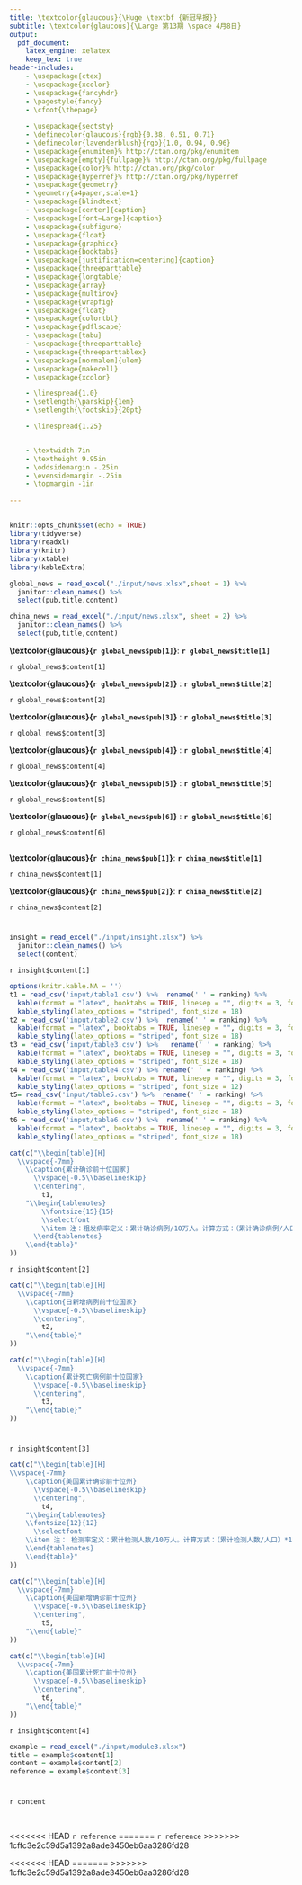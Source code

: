 ```yaml
---
title: \textcolor{glaucous}{\Huge \textbf {新冠早报}}
subtitle: \textcolor{glaucous}{\Large 第13期 \space 4月8日}
output: 
  pdf_document:
    latex_engine: xelatex
    keep_tex: true
header-includes:
    - \usepackage{ctex}
    - \usepackage{xcolor}
    - \usepackage{fancyhdr}
    - \pagestyle{fancy}
    - \cfoot{\thepage}
    
    - \usepackage{sectsty}
    - \definecolor{glaucous}{rgb}{0.38, 0.51, 0.71}
    - \definecolor{lavenderblush}{rgb}{1.0, 0.94, 0.96}
    - \usepackage{enumitem}% http://ctan.org/pkg/enumitem
    - \usepackage[empty]{fullpage}% http://ctan.org/pkg/fullpage
    - \usepackage{color}% http://ctan.org/pkg/color
    - \usepackage{hyperref}% http://ctan.org/pkg/hyperref
    - \usepackage{geometry}
    - \geometry{a4paper,scale=1}
    - \usepackage{blindtext}
    - \usepackage[center]{caption}
    - \usepackage[font=Large]{caption}
    - \usepackage{subfigure}
    - \usepackage{float}
    - \usepackage{graphicx}
    - \usepackage{booktabs}
    - \usepackage[justification=centering]{caption}
    - \usepackage{threeparttable}
    - \usepackage{longtable}
    - \usepackage{array}
    - \usepackage{multirow}
    - \usepackage{wrapfig}
    - \usepackage{float}
    - \usepackage{colortbl}
    - \usepackage{pdflscape}
    - \usepackage{tabu}
    - \usepackage{threeparttable}
    - \usepackage{threeparttablex}
    - \usepackage[normalem]{ulem}
    - \usepackage{makecell}
    - \usepackage{xcolor}

    - \linespread{1.0}
    - \setlength{\parskip}{1em}
    - \setlength{\footskip}{20pt}

    - \linespread{1.25}


    - \textwidth 7in
    - \textheight 9.95in
    - \oddsidemargin -.25in
    - \evensidemargin -.25in
    - \topmargin -1in
    
---
```

\fontsize{22}{22}
\selectfont
\vspace{-10truemm}

\newcommand{\resheading}[1]{%
  \noindent\fcolorbox{lavenderblush}{lavenderblush}{\makebox[\dimexpr\textwidth-2\fboxsep-2\fboxrule][l]{\textbf{~#1}}}%
}


\pagestyle{fancyplain}
\lhead{\includegraphics[height=2cm]{./input/logo.png}}
\rhead{
\begin{tabular}{ccc}
\textcolor{gray}{中美健康峰会「智援组」新冠早报组}\\
\\ \\ \\ \\ \\
\end{tabular}}

\renewcommand{\headrulewidth}{0pt}
\setlength{\headheight}{25pt} 
\setlength{\headsep}{-15pt} 


\resheading{\Huge 每日新闻}


## \textcolor{glaucous}{\Huge 国际}


```r
knitr::opts_chunk$set(echo = TRUE)
library(tidyverse)
library(readxl)
library(knitr)
library(xtable)
library(kableExtra)

global_news = read_excel("./input/news.xlsx",sheet = 1) %>%
  janitor::clean_names() %>% 
  select(pub,title,content)

china_news = read_excel("./input/news.xlsx", sheet = 2) %>%
  janitor::clean_names() %>% 
  select(pub,title,content)
```


**\textcolor{glaucous}{`r global_news$pub[1]`}**: **`r global_news$title[1]`**

`r global_news$content[1]`

**\textcolor{glaucous}{`r global_news$pub[2]`}** : **`r global_news$title[2]`**

`r global_news$content[2]`

**\textcolor{glaucous}{`r global_news$pub[3]`}** : **`r global_news$title[3]`**

`r global_news$content[3]`

**\textcolor{glaucous}{`r global_news$pub[4]`}** : **`r global_news$title[4]`**

`r global_news$content[4]`

**\textcolor{glaucous}{`r global_news$pub[5]`}** : **`r global_news$title[5]`**

`r global_news$content[5]`

**\textcolor{glaucous}{`r global_news$pub[6]`}** : **`r global_news$title[6]`**

`r global_news$content[6]`

## \textcolor{glaucous}{\Huge 国内}
**\textcolor{glaucous}{`r china_news$pub[1]`}**: **`r china_news$title[1]`**

`r china_news$content[1]`

**\textcolor{glaucous}{`r china_news$pub[2]`}**: **`r china_news$title[2]`**

`r china_news$content[2]`



\newpage

\resheading{\Huge 疫情观察}

\begin{small}
{数据源：约翰霍普金斯大学，The COVID Tracking Project \quad   数据截止至：北京时间3月28日 早4:00}
\end{small}

# \textcolor{glaucous}{\Huge 一、世界疫情}
```r
insight = read_excel("./input/insight.xlsx") %>%
  janitor::clean_names() %>% 
  select(content)
```

`r insight$content[1]`

\begin{figure}[H]
\caption{世界疫情分布图 (Global Map of Cumulative Confirmed COVID-19 Cases)} %最终文档中希望显示的图片标题
\centering
\includegraphics[]{./input/covid1.png} %插入图片，[]中设置图片大小，{}中是图片文件名
\label{} %用于文内引用的标签
\end{figure}


```r
options(knitr.kable.NA = '')
t1 = read_csv('input/table1.csv') %>%  rename(' ' = ranking) %>%
  kable(format = "latex", booktabs = TRUE, linesep = "", digits = 3, format.args = list(big.mark = ',')) %>% 
  kable_styling(latex_options = "striped", font_size = 18)
t2 = read_csv('input/table2.csv') %>%  rename(' ' = ranking) %>% 
  kable(format = "latex", booktabs = TRUE, linesep = "", digits = 3, format.args = list(big.mark = ',')) %>% 
  kable_styling(latex_options = "striped", font_size = 18)
t3 = read_csv('input/table3.csv') %>%   rename(' ' = ranking) %>% 
  kable(format = "latex", booktabs = TRUE, linesep = "", digits = 3, format.args = list(big.mark = ',')) %>% 
  kable_styling(latex_options = "striped", font_size = 18)
t4 = read_csv('input/table4.csv') %>% rename(' ' = ranking) %>% 
  kable(format = "latex", booktabs = TRUE, linesep = "", digits = 3, format.args = list(big.mark = ',')) %>% 
  kable_styling(latex_options = "striped", font_size = 12)
t5= read_csv('input/table5.csv') %>%  rename(' ' = ranking) %>% 
  kable(format = "latex", booktabs = TRUE, linesep = "", digits = 3, format.args = list(big.mark = ',')) %>% 
  kable_styling(latex_options = "striped", font_size = 18)
t6 = read_csv('input/table6.csv') %>%  rename(' ' = ranking) %>% 
  kable(format = "latex", booktabs = TRUE, linesep = "", digits = 3, format.args = list(big.mark = ',')) %>% 
  kable_styling(latex_options = "striped", font_size = 18)
```

```r
cat(c("\\begin{table}[H]
  \\vspace{-7mm}
    \\caption{累计确诊前十位国家}
      \\vspace{-0.5\\baselineskip}
      \\centering",
        t1,
    "\\begin{tablenotes}
        \\fontsize{15}{15}
        \\selectfont
        \\item 注：粗发病率定义：累计确诊病例/10万人。计算方式：（累计确诊病例/人口）×10万  %此处加入注释信息
      \\end{tablenotes}
    \\end{table}"
))
```


\newpage

`r insight$content[2]`

```r
cat(c("\\begin{table}[H]
  \\vspace{-7mm}
    \\caption{日新增病例前十位国家}
      \\vspace{-0.5\\baselineskip}
      \\centering",
        t2,
    "\\end{table}"
))

cat(c("\\begin{table}[H]
  \\vspace{-7mm}
    \\caption{累计死亡病例前十位国家}
      \\vspace{-0.5\\baselineskip}
      \\centering",
        t3,
    "\\end{table}"
))
```

\begin{figure}[H]
\caption{日新增确诊病例国家趋势图 \\（中国及其他前五位国家）} %最终文档中希望显示的图片标题
\centering
\includegraphics[]{./input/covid2.pdf} 
\label{} %用于文内引用的标签
\end{figure}

\begin{figure}[H]
\caption{日新增死亡病例国家趋势图 \\（中国及其他前五位国家）} %最终文档中希望显示的图片标题
\centering
\includegraphics[]{./input/covid3.pdf} 
\label{} %用于文内引用的标签
\end{figure}

\newpage

# \textcolor{glaucous}{\Huge 二、美国疫情}

`r insight$content[3]`

\begin{figure}[H] 
\caption{美国本土疫情分布图 (Map of Cumulative Confirmed COVID-19 Cases in Contiguous U.S.)} %最终文档中希望显示的图片标题
\centering
\includegraphics[]{./input/covid4.png} %插入图片，[]中设置图片大小，{}中是图片文件名
\label{} %用于文内引用的标签
\end{figure}


```r
cat(c("\\begin{table}[H]
\\vspace{-7mm}
    \\caption{美国累计确诊前十位州}
      \\vspace{-0.5\\baselineskip}
      \\centering",
        t4,
    "\\begin{tablenotes}
    \\fontsize{12}{12}
      \\selectfont
    \\item 注： 检测率定义：累计检测人数/10万人。计算方式：（累计检测人数/人口）*10万
    \\end{tablenotes}
    \\end{table}"
))
```



\begin{figure}[H]
\caption{美国日新增确诊前五位州趋势图} %最终文档中希望显示的图片标题
\centering
\includegraphics[]{./input/covid5.pdf} 
\label{} %用于文内引用的标签
\end{figure}

\begin{figure}[H]
\caption{美国日新增死亡前五位州趋势图} %最终文档中希望显示的图片标题
\centering
\includegraphics[]{./input/covid6.pdf} 
\label{} %用于文内引用的标签
\end{figure}


```r
cat(c("\\begin{table}[H]
  \\vspace{-7mm}
    \\caption{美国新增确诊前十位州}
      \\vspace{-0.5\\baselineskip}
      \\centering",
        t5,
    "\\end{table}"
))

cat(c("\\begin{table}[H]
  \\vspace{-7mm}
    \\caption{美国累计死亡前十位州}
      \\vspace{-0.5\\baselineskip}
      \\centering",
        t6,
    "\\end{table}"
))
```


`r insight$content[4]`

\newpage

\resheading{\Huge 疫情观察}

```r
example = read_excel("./input/module3.xlsx")
title = example$content[1]
content = example$content[2]
reference = example$content[3]
```


# \textcolor{glaucous}{\Huge `r title`}

`r content`

\

<<<<<<< HEAD
\normalsize `r reference`
=======
\Large `r reference`
>>>>>>> 1cffc3e2c59d5a1392a8ade3450eb6aa3286fd28



\centering
<<<<<<< HEAD
\normalsize
=======
\fontsize{12}{12}
\selectfont
>>>>>>> 1cffc3e2c59d5a1392a8ade3450eb6aa3286fd28
\begin{tabular}{ll}

主编：马晶  &  副主编:薛成海\,  仁晖  \\
执行责任编辑:史珂玮 \, 王冠  & 新闻组:张宁\, 张心其 \\
数据分析:杜兆慧  &  案例分析: 史珂玮\\
\multicolumn{2}{l}{可视化组:张立达\, 孙昊\, 唐星鸿\, 齐维为\, 刘逸洋\,张祺珉\,周梓淇}

\end{tabular}




                   